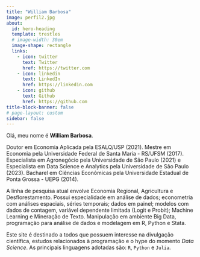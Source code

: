 ```yaml
---
title: "William Barbosa"
image: perfil2.jpg
about:
  id: hero-heading
  template: trestles
  # image-width: 30em
  image-shape: rectangle
  links:
    - icon: twitter
      text: Twitter
      href: https://twitter.com
    - icon: linkedin
      text: LinkedIn
      href: https://linkedin.com
    - icon: github
      text: Github
      href: https://github.com
title-block-banner: false
# page-layout: custom
sidebar: false
---
```



<!-- hero-heading -->
::: {#hero-heading}


Olá, meu nome é **William Barbosa**.

<!-- <div class="p0"> -->
Doutor em Economia Aplicada pela ESALQ/USP (2021). Mestre em Economia pela Universidade Federal de Santa Maria - RS/UFSM (2017). Especialista em Agronegócio pela Universidade de São Paulo (2021) e Especialista em Data Science e Analytics pela Universidade de São Paulo (2023). Bacharel em Ciências Econômicas pela Universidade Estadual de Ponta Grossa - UEPG (2014).

A linha de pesquisa atual envolve Economia Regional, Agricultura e Desflorestamento. Possui especialidade em análise de dados; econometria com análises espaciais, séries temporais; dados em painel; modelos com dados de contagem, variável dependente limitada (Logit e Probit); Machine Learning e Mineração de Texto. Manipulação em ambiente Big Data, programação para análise de dados e modelagem em R, Python e Stata.
<!-- </div> -->

Este site é destinado a todos que possuem interesse na divulgação científica, estudos relacionados à programação e o hype do momento *Data Science*. As principais linguagens adotadas são: `R`, `Python` e `Julia`.

:::


